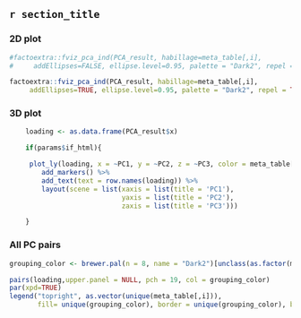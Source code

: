 <!-- input: This script only follows the child_PCA  -->


##  `r section_title ` {.tabset .tabset-fade }

### 2D plot

```r
#factoextra::fviz_pca_ind(PCA_result, habillage=meta_table[,i],
#     addEllipses=FALSE, ellipse.level=0.95, palette = "Dark2", repel = TRUE )

factoextra::fviz_pca_ind(PCA_result, habillage=meta_table[,i],
     addEllipses=TRUE, ellipse.level=0.95, palette = "Dark2", repel = TRUE )

```


### 3D plot

```r
    loading <- as.data.frame(PCA_result$x)

    if(params$if_html){

     plot_ly(loading, x = ~PC1, y = ~PC2, z = ~PC3, color = meta_table[,i], colors = "Dark2") %>%
        add_markers() %>%
        add_text(text = row.names(loading)) %>%
        layout(scene = list(xaxis = list(title = 'PC1'),
                            yaxis = list(title = 'PC2'),
                            zaxis = list(title = 'PC3')))

    }


```


### All PC pairs

```r

grouping_color <- brewer.pal(n = 8, name = "Dark2")[unclass(as.factor(meta_table[,i]))]

pairs(loading,upper.panel = NULL, pch = 19, col = grouping_color)
par(xpd=TRUE)
legend("topright", as.vector(unique(meta_table[,i])),  
       fill= unique(grouping_color), border = unique(grouping_color), bty = "n" )


```


